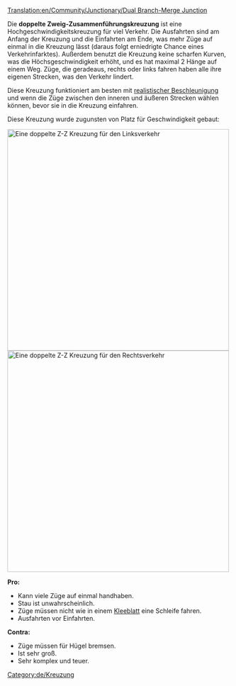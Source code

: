 [[Translation:en/Community/Junctionary/Dual Branch-Merge Junction]]

{{de/Kreuzungsmenü}}
Die '''doppelte Zweig-Zusammenführungskreuzung''' ist eine Hochgeschwindigkeitskreuzung für viel Verkehr. Die Ausfahrten sind am Anfang der Kreuzung und die Einfahrten am Ende, was mehr Züge auf einmal in die Kreuzung lässt (daraus folgt erniedrigte Chance eines Verkehrinfarktes). Außerdem benutzt die Kreuzung keine scharfen Kurven, was die Höchsgeschwindigkeit erhöht, und es hat maximal 2 Hänge auf einem Weg. Züge, die geradeaus, rechts oder links fahren haben alle ihre eigenen Strecken, was den Verkehr lindert.

Diese Kreuzung funktioniert am besten mit [[de/realistische Beschleunigung|realistischer Beschleunigung]] und wenn die Züge zwischen den inneren und äußeren Strecken wählen können, bevor sie in die Kreuzung einfahren.

Diese Kreuzung wurde zugunsten von Platz für Geschwindigkeit gebaut:

[[File:en/DuelBranchMerge.png|thumb|center|500px|Eine doppelte Z-Z Kreuzung für den Linksverkehr]]
[[File:en/DuelBranchMerge RightSide.png|thumb|center|500px|Eine doppelte Z-Z Kreuzung für den Rechtsverkehr]]

'''Pro:'''
*Kann viele Züge auf einmal handhaben.
*Stau ist unwahrscheinlich.
*Züge müssen nicht wie in einem [[de/Community/Junctionary/Kleeblatt|Kleeblatt]] eine Schleife fahren.
*Ausfahrten vor Einfahrten.

'''Contra:'''
*Züge müssen für Hügel bremsen.
*Ist sehr groß.
*Sehr komplex und teuer.

[[Category:de/Kreuzung]]